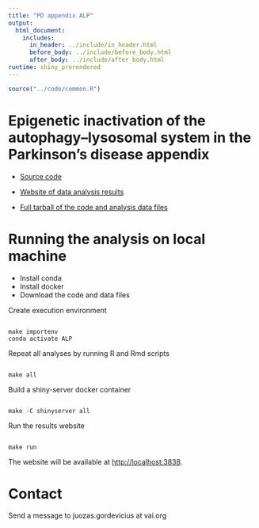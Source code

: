 ```yaml
---
title: "PD appendix ALP"
output: 
  html_document:
    includes:
      in_header: ../include/in_header.html
      before_body: ../include/before_body.html
      after_body: ../include/after_body.html
runtime: shiny_prerendered
---
```


```r
source("../code/common.R")
```



# Epigenetic inactivation of the autophagy–lysosomal system in the Parkinson’s disease appendix

- [Source code](http://git.vugene.eu/gordevicius/pdappendixalp)

- [Website of data analysis results](http://www.vugene.eu/VAI/pdappendixalp/)

- [Full tarball of the code and analysis data files](www/archive_20200115.tar.gz)


# Running the analysis on local machine

- Install conda 
- Install docker
- Download the code and data files


Create execution environment

<pre><code>
make importenv
conda activate ALP
</code></pre>

Repeat all analyses by running R and Rmd scripts

<pre><code>
make all
</code></pre>

Build a shiny-server docker container

<pre><code>
make -C shinyserver all
</code></pre>

Run the results website

<pre><code>
make run
</code></pre>

The website will be available at [http://localhost:3838](http://localhost:3838).

# Contact

Send a message to juozas.gordevicius at vai.org